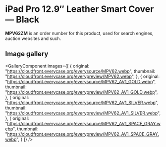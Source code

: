 
# iPad Pro 12.9″ Leather Smart Cover — Black

<Callout type='info' emoji='👉🏻'>**MPV62ZM** is an order number for this product, used for search engines, auction websites and such.</Callout>

## Image gallery

<GalleryComponent
    images={[
      {
        original: "https://cloudfront.everycase.org/everysource/MPV62.webp",
        thumbnail: "https://cloudfront.everycase.org/everypreview/MPV62.webp",
      },
      {
        original: "https://cloudfront.everycase.org/everysource/MPV62_AV1_GOLD.webp",
        thumbnail: "https://cloudfront.everycase.org/everypreview/MPV62_AV1_GOLD.webp",
      },
      {
        original: "https://cloudfront.everycase.org/everysource/MPV62_AV1_SILVER.webp",
        thumbnail: "https://cloudfront.everycase.org/everypreview/MPV62_AV1_SILVER.webp",
      },
      {
        original: "https://cloudfront.everycase.org/everysource/MPV62_AV1_SPACE_GRAY.webp",
        thumbnail: "https://cloudfront.everycase.org/everypreview/MPV62_AV1_SPACE_GRAY.webp",
      }
    ]}
  />
